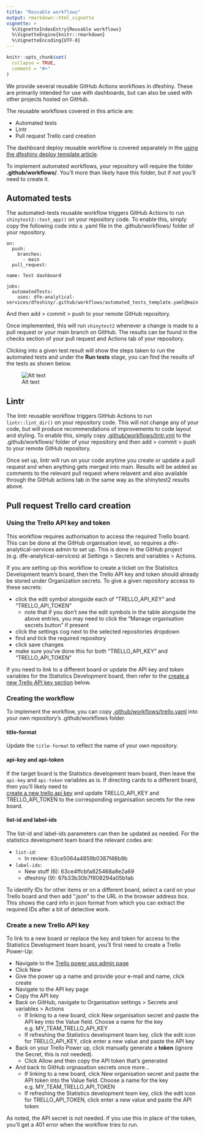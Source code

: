 ```yaml
---
title: "Reusable workflows"
output: rmarkdown::html_vignette
vignette: >
  %\VignetteIndexEntry{Reusable workflows}
  %\VignetteEngine{knitr::rmarkdown}
  %\VignetteEncoding{UTF-8}
---
```


```r
knitr::opts_chunk$set(
  collapse = TRUE,
  comment = "#>"
)
```

We provide several reusable GitHub Actions workflows in dfeshiny. 
These are primarily intended for use with dashboards, but can also be used with 
other projects hosted on GitHub.

The reusable workflows covered in this article are:

- Automated tests
- Lintr
- Pull request Trello card creation

The dashboard deploy reusable workflow is covered separately in the 
[using the dfeshiny deploy template article](using-the-dfeshiny-deploy-template.html).

To implement automated workflows, your repository will require the folder 
**.github/workflows/**. You'll more than likely have this folder, but if not
you'll need to create it.

## Automated tests

The automated-tests reusable workflow triggers GitHub Actions to run 
`shinytest2::test_app()` on your repository code. To enable this, simply copy the following code into a .yaml file in the .github/workflows/ folder of your repository.

```
on:
  push:
    branches:
      - main
  pull_request:

name: Test dashboard

jobs:
  automatedTests:
    uses: dfe-analytical-services/dfeshiny/.github/workflows/automated_tests_template.yaml@main
```

And then add > commit > push to your remote GitHub repository.

Once implemented, this will run `shinytest2` whenever a change is made to a pull request or your main branch on GitHub. The results can be found in the checks section of your pull request and Actions tab of your repository.

Clicking into a given test result will show the steps taken to run the automated tests and under the **Run tests** stage, you can find the results of the tests as shown below.

![Alt text](images/GA-automated-tests-results.png)


## Lintr

The lintr reusable workflow triggers GitHub Actions to run 
`lintr::lint_dir()` on your repository code. This will not change any of your code, but will produce recommendations of improvements to code layout and styling. To enable this, simply copy 
[.github/workflows/lintr.yml](https://github.com/dfe-analytical-services/dfeshiny/blob/main/.github/workflows/lintr.yml)
to the .github/workflows/ folder of your repository and then add > commit > 
push to your remote GitHub repository.

Once set up, lintr will run on your code anytime you create or update a pull request and when anything gets merged into main. Results will be added as comments to the relevant pull request where relavent and also available through the GitHub actions tab in the same way as the shinytest2 results above.


## Pull request Trello card creation

### Using the Trello API key and token

This workflow requires authorisation to access the required Trello board. This
can be done at the GitHub organisation level, so requires a 
dfe-analytical-services admin to set up. This is done in the GitHub project 
(e.g. dfe-analytical-services) at Settings > Secrets and
variables > Actions.

If you are setting up this workflow to create a ticket on the Statistics 
Development team's board, then the Trello API key and token should already be
stored under Organization secrets. To give a given repository access to these secrets:

- click the edit symbol alongside each of "TRELLO_API_KEY" and "TRELLO_API_TOKEN"
  - note that if you don't see the edit symbols in the table alongside the above
  entries, you may need to click the "Manage organisation secrets button" if 
  present
- click the settings cog next to the selected repositories dropdown
- find and tick the required repository
- click save changes
- make sure you've done this for both "TRELLO_API_KEY" and "TRELLO_API_TOKEN"

If you need to link to a different board or update the API key and token variables for the Statistics Development board, then refer to the [create a new Trello API key section](#create-a-new-trello-api-key) below.

### Creating the workflow

To implement the workflow, you can copy [.github/workflows/trello.yaml](https://github.com/dfe-analytical-services/dfeshiny/blob/main/.github/workflows/trello.yaml) into your own repository's .github/workflows folder.

#### title-format

  Update the `title-format` to reflect the name of your own repository.

#### api-key and api-token

If the target board is the Statistics development team board, then leave the 
`api-key` and `api-token` variables as is. If directing cards to a different 
board, then you'll likely need to  
[create a new trello api key](#create-a-new-trello-api-key) and update 
TRELLO_API_KEY and TRELLO_API_TOKEN to the corresponding organisation secrets 
for the new board.

#### list-id and label-ids

The list-id and label-ids parameters can then be updated as needed. For the 
statistics development team board the relevant codes are:

- `list-id`:
  - In review: 63ce5064a4859b0387f46b9b
- `label-ids`:
  - New stuff (6): 63ce4ffcbfa825468a8e2a69
  - dfeshiny (9): 67b33b30b7f808294a05b1ab

To identify IDs for other items or on a different board, select a card on your 
Trello board and then add ".json" to the URL in the browser address box. This shows the card info in json format from which you can extract the required IDs 
after a bit of detective work.

### Create a new Trello API key

To link to a new board or replace the key and token for access to the Statistics 
Development team board, you'll first need to create a Trello Power-Up:

- Navigate to the [Trello power ups admin page](https://trello.com/power-ups/admin)
- Click New
- Give the power up a name and provide your e-mail and name, click create
- Navigate to the API key page
- Copy the API key
- Back on GitHub, navigate to Organisation settings > Secrets and
variables > Actions
  - If linking to a new board, click New organisation secret and paste the API key into the Value field. Choose a name for the key e.g. MY_TEAM_TRELLO_API_KEY
  - If refreshing the Statistics development team key, click the edit icon for TRELLO_API_KEY, click enter a new value and paste the API key
- Back on your Trello Power up, click manually generate a **token** (ignore the Secret, this is not needed). 
  - Click Allow and then copy the API token that's generated
- And back to GitHub orgnasation secrets once more...
  - If linking to a new board, click New organisation secret and paste the API token into the Value field. Choose a name for the key e.g. MY_TEAM_TRELLO_API_TOKEN
  - If refreshing the Statistics development team key, click the edit icon for TRELLO_API_TOKEN, click enter a new value and paste the API token

As noted, the API secret is not needed. If you use this in place of the token, you'll get a 401 error when the workflow tries to run.

